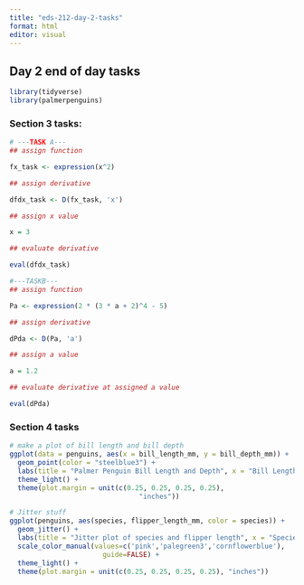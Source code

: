 ```yaml
---
title: "eds-212-day-2-tasks"
format: html
editor: visual
---
```


## Day 2 end of day tasks

```r
library(tidyverse)
library(palmerpenguins)
```

### Section 3 tasks:

```r
# ---TASK A---
## assign function

fx_task <- expression(x^2)

## assign derivative

dfdx_task <- D(fx_task, 'x')

## assign x value

x = 3

## evaluate derivative

eval(dfdx_task)
```

```r
#---TASKB---
## assign function

Pa <- expression(2 * (3 * a + 2)^4 - 5)

## assign derivative 

dPda <- D(Pa, 'a')

## assign a value

a = 1.2

## evaluate derivative at assigned a value

eval(dPda)
```

### Section 4 tasks

```r
# make a plot of bill length and bill depth
ggplot(data = penguins, aes(x = bill_length_mm, y = bill_depth_mm)) +
  geom_point(color = "steelblue3") +
  labs(title = "Palmer Penguin Bill Length and Depth", x = "Bill Length (mm)", y = "Bill Depth (mm)") +
  theme_light() + 
  theme(plot.margin = unit(c(0.25, 0.25, 0.25, 0.25),
                                "inches"))

```

```r
# Jitter stuff
ggplot(penguins, aes(species, flipper_length_mm, color = species)) +
  geom_jitter() + 
  labs(title = "Jitter plot of species and flipper length", x = "Species", y = "Flipper Length (mm)") +
  scale_color_manual(values=c('pink','palegreen3','cornflowerblue'),
                       guide=FALSE) +
  theme_light() + 
  theme(plot.margin = unit(c(0.25, 0.25, 0.25, 0.25), "inches"))

```
